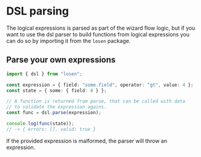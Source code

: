 
<Meta title="Logical expressions/Parsing" />

# DSL parsing

The logical expressions is parsed as part of the wizard flow logic, but if you want to use
the dsl parser to build functions from logical expressions you can do so by importing it
from the <code>losen</code> package.

## Parse your own expressions

```ts
import { dsl } from "losen";

const expression = { field: "some.field", operator: "gt", value: 4 };
const state = { some: { field: 8 } };

// A function is returned from parse, that can be called with data
// to validate the expression agains.
const func = dsl.parse(expression);

console.log(func(state));
// -> { errors: [], valid: true }
```

If the provided expression is malformed, the parser will throw an expression.
